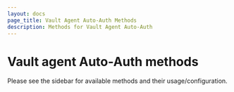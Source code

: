 ```yaml
---
layout: docs
page_title: Vault Agent Auto-Auth Methods
description: Methods for Vault Agent Auto-Auth
---
```


# Vault agent Auto-Auth methods

Please see the sidebar for available methods and their usage/configuration.
